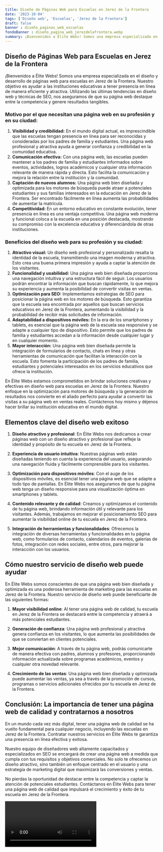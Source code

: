 ```yaml
---
title: Diseño de Páginas Web para Escuelas en Jerez de la Frontera
date: '2023-10-04'
tags: ['Diseño web', 'Escuelas', 'Jerez de la Frontera']
draft: false
banner : diseño_paginas_web_escuelas
fondoBanner : diseño_pagina_web_jerezdelafrontera.webp
summary: ¡Bienvenidos a Élite Webs! Somos una empresa especializada en el diseño y desarrollo de páginas web para escuelas en Jerez de la Frontera. Nuestro objetivo es ayudar a las instituciones educativas a tener presencia en línea de manera eficiente y atractiva. Utilizando las últimas tendencias en diseño web y técnicas de SEO, nos aseguramos de que su página web destaque entre la competencia y genere resultados tangibles.
---
```


## Diseño de Páginas Web para Escuelas en Jerez de la Frontera

¡Bienvenidos a Élite Webs! Somos una empresa especializada en el diseño y desarrollo de páginas web para escuelas en Jerez de la Frontera. Nuestro objetivo es ayudar a las instituciones educativas a tener presencia en línea de manera eficiente y atractiva. Utilizando las últimas tendencias en diseño web y técnicas de SEO, nos aseguramos de que su página web destaque entre la competencia y genere resultados tangibles.

### Motivo por el que necesitan una página web en su profesión y en su ciudad:

1. **Visibilidad y credibilidad:** En el mundo digital actual, es imprescindible que las escuelas tengan presencia en línea para ser reconocidas y consideradas por los padres de familia y estudiantes. Una página web profesional y atractiva ayuda a generar confianza y credibilidad en la comunidad educativa.
2. **Comunicación efectiva:** Con una página web, las escuelas pueden mantener a los padres de familia y estudiantes informados sobre eventos, actividades, logros académicos y cualquier otra información relevante de manera rápida y directa. Esto facilita la comunicación y mejora la relación entre la institución y la comunidad.
3. **Captación de nuevos alumnos:** Una página web bien diseñada y optimizada para los motores de búsqueda puede atraer a potenciales estudiantes y sus familias interesados en la educación en Jerez de la Frontera. Ser encontrado fácilmente en línea aumenta las probabilidades de aumentar la matrícula.
4. **Competitividad:** En un entorno educativo en constante evolución, tener presencia en línea es una ventaja competitiva. Una página web moderna y funcional coloca a la escuela en una posición destacada, mostrando su compromiso con la excelencia educativa y diferenciándola de otras instituciones.

### Beneficios del diseño web para su profesión y su ciudad:

1. **Atractivo visual:** Un diseño web profesional y personalizado resalta la identidad de la escuela, transmitiendo una imagen moderna y atractiva. Esto crea una buena primera impresión y ayuda a captar la atención de los visitantes.
2. **Funcionalidad y usabilidad:** Una página web bien diseñada proporciona una navegación intuitiva y una estructura fácil de seguir. Los usuarios podrán encontrar la información que buscan rápidamente, lo que mejora su experiencia y aumenta la posibilidad de convertir visitas en ventas.
3. **Optimización para SEO:** Implementamos estrategias de SEO para posicionar la página web en los motores de búsqueda. Esto garantiza que la escuela sea encontrada por aquellos que buscan servicios educativos en Jerez de la Frontera, aumentando la visibilidad y la probabilidad de recibir más solicitudes de información.
4. **Adaptabilidad a dispositivos móviles:** En la era de los smartphones y tablets, es esencial que la página web de la escuela sea responsive y se adapte a cualquier tipo de dispositivo. Esto permite que los padres de familia y estudiantes accedan a la información desde cualquier lugar y en cualquier momento.
5. **Mayor interacción:** Una página web bien diseñada permite la integración de formularios de contacto, chats en línea y otras herramientas de comunicación que facilitan la interacción con la escuela. Esto fomenta la participación de los padres de familia, estudiantes y potenciales interesados en los servicios educativos que ofrece la institución.

En Élite Webs estamos comprometidos en brindar soluciones creativas y efectivas en diseño web para escuelas en Jerez de la Frontera. Nuestro enfoque en la optimización para motores de búsqueda y la generación de resultados nos convierte en el aliado perfecto para ayudar a convertir las visitas a su página web en ventas reales. Contáctenos hoy mismo y déjenos hacer brillar su institución educativa en el mundo digital.

<GifSeo />

<Cta />

## Elementos clave del diseño web exitoso

1. **Diseño atractivo y profesional**: En Élite Webs nos dedicamos a crear páginas web con un diseño atractivo y profesional que refleje la identidad y propósito de tu escuela en Jerez de la Frontera.

2. **Experiencia de usuario intuitiva**: Nuestras páginas web están diseñadas teniendo en cuenta la experiencia del usuario, asegurando una navegación fluida y fácilmente comprensible para los visitantes.

3. **Optimización para dispositivos móviles**: Con el auge de los dispositivos móviles, es esencial tener una página web que se adapte a todo tipo de pantallas. En Élite Webs nos aseguramos de que tu página web tenga un diseño responsive para una visualización óptima en smartphones y tablets.

4. **Contenido relevante y de calidad**: Creamos y optimizamos el contenido de tu página web, brindando información útil y relevante para los visitantes. Además, trabajamos en mejorar el posicionamiento SEO para aumentar la visibilidad online de tu escuela en Jerez de la Frontera.

5. **Integración de herramientas y funcionalidades**: Ofrecemos la integración de diversas herramientas y funcionalidades en tu página web, como formularios de contacto, calendarios de eventos, galerías de fotos, integración con redes sociales, entre otros, para mejorar la interacción con los usuarios.

## Cómo nuestro servicio de diseño web puede ayudar

En Élite Webs somos conscientes de que una página web bien diseñada y optimizada es una poderosa herramienta de marketing para las escuelas en Jerez de la Frontera. Nuestro servicio de diseño web puede beneficiarte de las siguientes formas:

1. **Mayor visibilidad online**: Al tener una página web de calidad, tu escuela en Jerez de la Frontera se destacará entre la competencia y atraerá a más potenciales estudiantes.

2. **Generación de confianza**: Una página web profesional y atractiva genera confianza en los visitantes, lo que aumenta las posibilidades de que se conviertan en clientes potenciales.

3. **Mejor comunicación**: A través de tu página web, podrás comunicarte de manera efectiva con padres, alumnos y profesores, proporcionando información actualizada sobre programas académicos, eventos y cualquier otra novedad relevante.

4. **Crecimiento de las ventas**: Una página web bien diseñada y optimizada puede aumentar las ventas, ya sea a través de la promoción de cursos, programas o servicios adicionales ofrecidos por tu escuela en Jerez de la Frontera.

## Conclusión: La importancia de tener una página web de calidad y contratarnos a nosotros

En un mundo cada vez más digital, tener una página web de calidad se ha vuelto fundamental para cualquier negocio, incluyendo las escuelas en Jerez de la Frontera. Contratar nuestros servicios en Élite Webs te garantiza una presencia en línea efectiva y exitosa.

Nuestro equipo de diseñadores web altamente capacitados y especializados en SEO se encargará de crear una página web a medida que cumpla con tus requisitos y objetivos comerciales. No solo te ofrecemos un diseño atractivo, sino también un enfoque centrado en el usuario y una estrategia de marketing digital que maximizará las conversiones y ventas.

No pierdas la oportunidad de destacar entre la competencia y captar la atención de potenciales estudiantes. Contáctanos en Élite Webs para tener una página web de calidad que impulsará el crecimiento y éxito de tu escuela en Jerez de la Frontera.

<Video />

<CtaBot job='Escuelas' city='Jerez de la Frontera'/>

<Gmaps query='Jerez de la Frontera+españa+maps' />